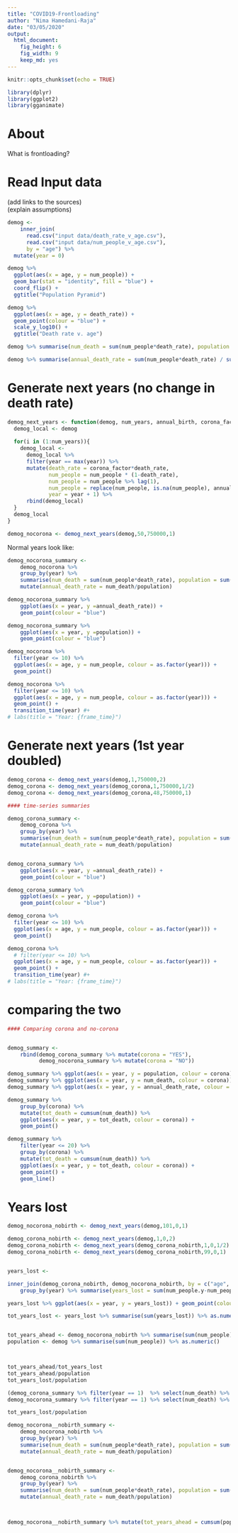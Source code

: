 ```yaml
---
title: "COVID19-Frontloading"
author: "Nima Hamedani-Raja"
date: "03/05/2020"
output: 
  html_document: 
    fig_height: 6
    fig_width: 9
    keep_md: yes
---
```


```r
knitr::opts_chunk$set(echo = TRUE)

library(dplyr)
library(ggplot2)
library(gganimate)
```

# About

What is frontloading?

# Read Input data

(add links to the sources)  
(explain assumptions)

```r
demog <- 
    inner_join(
      read.csv("input data/death_rate_v_age.csv"), 
      read.csv("input data/num_people_v_age.csv"), 
      by = "age") %>%
  mutate(year = 0)
```


```r
demog %>% 
  ggplot(aes(x = age, y = num_people)) + 
  geom_bar(stat = "identity", fill = "blue") +
  coord_flip() +
  ggtitle("Population Pyramid")

demog %>% 
  ggplot(aes(x = age, y = death_rate)) + 
  geom_point(colour = "blue") + 
  scale_y_log10() +
  ggtitle("Death rate v. age")

demog %>% summarise(num_death = sum(num_people*death_rate), population = sum(num_people))

demog %>% summarise(annual_death_rate = sum(num_people*death_rate) / sum(num_people))
```

# Generate next years (no change in death rate)

```r

demog_next_years <- function(demog, num_years, annual_birth, corona_factor){
  demog_local <- demog
  
  for(i in (1:num_years)){
    demog_local <- 
      demog_local %>% 
      filter(year == max(year)) %>%
      mutate(death_rate = corona_factor*death_rate,
             num_people = num_people * (1-death_rate),
             num_people = num_people %>% lag(1),
             num_people = replace(num_people, is.na(num_people), annual_birth),
             year = year + 1) %>%
      rbind(demog_local)
  }
  demog_local
}
```

```r

demog_nocorona <- demog_next_years(demog,50,750000,1)
```

Normal years look like:
```r

demog_nocorona_summary <- 
    demog_nocorona %>% 
    group_by(year) %>% 
    summarise(num_death = sum(num_people*death_rate), population = sum(num_people)) %>%
    mutate(annual_death_rate = num_death/population)

demog_nocorona_summary %>% 
    ggplot(aes(x = year, y =annual_death_rate)) +
    geom_point(colour = "blue")

demog_nocorona_summary %>% 
    ggplot(aes(x = year, y =population)) +
    geom_point(colour = "blue")

demog_nocorona %>% 
  filter(year <= 10) %>%
  ggplot(aes(x = age, y = num_people, colour = as.factor(year))) + 
  geom_point()

demog_nocorona %>%
  filter(year <= 10) %>%
  ggplot(aes(x = age, y = num_people, colour = as.factor(year))) +
  geom_point() +
  transition_time(year) #+
# labs(title = "Year: {frame_time}")
```

# Generate next years (1st year doubled)

```r
demog_corona <- demog_next_years(demog,1,750000,2)
demog_corona <- demog_next_years(demog_corona,1,750000,1/2)
demog_corona <- demog_next_years(demog_corona,48,750000,1)
```


```r
#### time-series summaries

demog_corona_summary <- 
    demog_corona %>% 
    group_by(year) %>% 
    summarise(num_death = sum(num_people*death_rate), population = sum(num_people)) %>%
    mutate(annual_death_rate = num_death/population)


demog_corona_summary %>% 
    ggplot(aes(x = year, y =annual_death_rate)) +
    geom_point(colour = "blue")

demog_corona_summary %>% 
    ggplot(aes(x = year, y =population)) +
    geom_point(colour = "blue")

demog_corona %>%
  filter(year <= 10) %>%
  ggplot(aes(x = age, y = num_people, colour = as.factor(year))) +
  geom_point()

demog_corona %>%
  # filter(year <= 10) %>%
  ggplot(aes(x = age, y = num_people, colour = as.factor(year))) +
  geom_point() +
  transition_time(year) #+
# labs(title = "Year: {frame_time}")
```

# comparing the two

```r

#### Comparing corona and no-corona


demog_summary <- 
    rbind(demog_corona_summary %>% mutate(corona = "YES"),
          demog_nocorona_summary %>% mutate(corona = "NO"))

demog_summary %>% ggplot(aes(x = year, y = population, colour = corona)) + geom_point()
demog_summary %>% ggplot(aes(x = year, y = num_death, colour = corona)) + geom_point() + geom_line() 
demog_summary %>% ggplot(aes(x = year, y = annual_death_rate, colour = corona)) + geom_point() 

demog_summary %>% 
    group_by(corona) %>%
    mutate(tot_death = cumsum(num_death)) %>%
    ggplot(aes(x = year, y = tot_death, colour = corona)) +
    geom_point()

demog_summary %>% 
    filter(year <= 20) %>%
    group_by(corona) %>%
    mutate(tot_death = cumsum(num_death)) %>%
    ggplot(aes(x = year, y = tot_death, colour = corona)) +
    geom_point() +
    geom_line()
```

# Years lost



```r
demog_nocorona_nobirth <- demog_next_years(demog,101,0,1)

demog_corona_nobirth <- demog_next_years(demog,1,0,2)
demog_corona_nobirth <- demog_next_years(demog_corona_nobirth,1,0,1/2)
demog_corona_nobirth <- demog_next_years(demog_corona_nobirth,99,0,1)


years_lost <- 

inner_join(demog_corona_nobirth, demog_nocorona_nobirth, by = c("age", "year")) %>% 
    group_by(year) %>% summarise(years_lost = sum(num_people.y-num_people.x))

years_lost %>% ggplot(aes(x = year, y = years_lost)) + geom_point(colour = "blue")

tot_years_lost <- years_lost %>% summarise(sum(years_lost)) %>% as.numeric()


tot_years_ahead <- demog_nocorona_nobirth %>% summarise(sum(num_people)) %>% as.numeric()
population <- demog %>% summarise(sum(num_people)) %>% as.numeric()



tot_years_ahead/tot_years_lost
tot_years_ahead/population
tot_years_lost/population


```


```r
(demog_corona_summary %>% filter(year == 1)  %>% select(num_death) %>% as.numeric() - 
demog_nocorona_summary %>% filter(year == 1) %>% select(num_death) %>% as.numeric() )/population

tot_years_lost/population

```


```r
demog_nocorona__nobirth_summary <- 
    demog_nocorona_nobirth %>% 
    group_by(year) %>% 
    summarise(num_death = sum(num_people*death_rate), population = sum(num_people)) %>%
    mutate(annual_death_rate = num_death/population)


demog_nocorona__nobirth_summary <- 
    demog_corona_nobirth %>% 
    group_by(year) %>% 
    summarise(num_death = sum(num_people*death_rate), population = sum(num_people)) %>%
    mutate(annual_death_rate = num_death/population)



demog_nocorona__nobirth_summary %>% mutate(tot_years_ahead = cumsum(population), years_ahead = tot_years_ahead/population)

```
